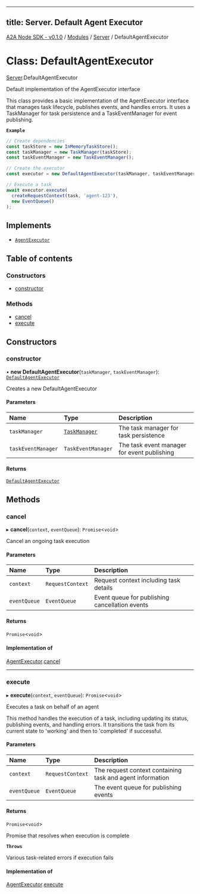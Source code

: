 
---
title: Server. Default Agent Executor
---

[A2A Node SDK - v0.1.0](/api-reference/README) / [Modules](/api-reference/modules) / [Server](/api-reference/modules/Server) / DefaultAgentExecutor

# Class: DefaultAgentExecutor

[Server](/api-reference/modules/Server).DefaultAgentExecutor

Default implementation of the AgentExecutor interface

This class provides a basic implementation of the AgentExecutor interface
that manages task lifecycle, publishes events, and handles errors. It uses
a TaskManager for task persistence and a TaskEventManager for event publishing.

**`Example`**

```typescript
// Create dependencies
const taskStore = new InMemoryTaskStore();
const taskManager = new TaskManager(taskStore);
const taskEventManager = new TaskEventManager();

// Create the executor
const executor = new DefaultAgentExecutor(taskManager, taskEventManager);

// Execute a task
await executor.execute(
  createRequestContext(task, 'agent-123'),
  new EventQueue()
);
```

## Implements

- [`AgentExecutor`](/api-reference/interfaces/Server.AgentExecutor)

## Table of contents

### Constructors

- [constructor](Server.DefaultAgentExecutor.md#constructor)

### Methods

- [cancel](Server.DefaultAgentExecutor.md#cancel)
- [execute](Server.DefaultAgentExecutor.md#execute)

## Constructors

### constructor

• **new DefaultAgentExecutor**(`taskManager`, `taskEventManager`): [`DefaultAgentExecutor`](Server.DefaultAgentExecutor)

Creates a new DefaultAgentExecutor

#### Parameters

| Name | Type | Description |
| :------ | :------ | :------ |
| `taskManager` | [`TaskManager`](Server.TaskManager) | The task manager for task persistence |
| `taskEventManager` | `TaskEventManager` | The task event manager for event publishing |

#### Returns

[`DefaultAgentExecutor`](Server.DefaultAgentExecutor)

## Methods

### cancel

▸ **cancel**(`context`, `eventQueue`): `Promise`\<`void`\>

Cancel an ongoing task execution

#### Parameters

| Name | Type | Description |
| :------ | :------ | :------ |
| `context` | `RequestContext` | Request context including task details |
| `eventQueue` | `EventQueue` | Event queue for publishing cancellation events |

#### Returns

`Promise`\<`void`\>

#### Implementation of

[AgentExecutor](/api-reference/interfaces/Server.AgentExecutor).[cancel](../interfaces/Server.AgentExecutor.md#cancel)

___

### execute

▸ **execute**(`context`, `eventQueue`): `Promise`\<`void`\>

Executes a task on behalf of an agent

This method handles the execution of a task, including updating its status,
publishing events, and handling errors. It transitions the task from its
current state to 'working' and then to 'completed' if successful.

#### Parameters

| Name | Type | Description |
| :------ | :------ | :------ |
| `context` | `RequestContext` | The request context containing task and agent information |
| `eventQueue` | `EventQueue` | The event queue for publishing events |

#### Returns

`Promise`\<`void`\>

Promise that resolves when execution is complete

**`Throws`**

Various task-related errors if execution fails

#### Implementation of

[AgentExecutor](/api-reference/interfaces/Server.AgentExecutor).[execute](../interfaces/Server.AgentExecutor.md#execute)
